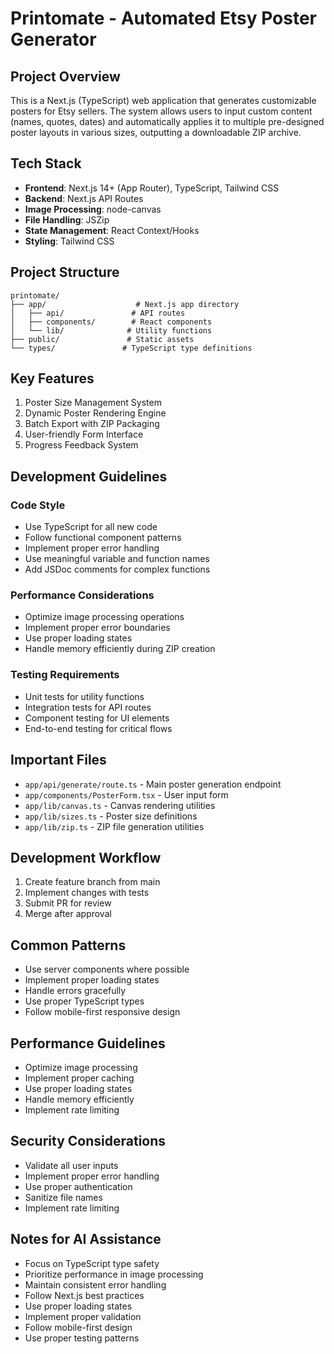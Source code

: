 # Printomate - Automated Etsy Poster Generator

## Project Overview

This is a Next.js (TypeScript) web application that generates customizable posters for Etsy sellers. The system allows users to input custom content (names, quotes, dates) and automatically applies it to multiple pre-designed poster layouts in various sizes, outputting a downloadable ZIP archive.

## Tech Stack

- **Frontend**: Next.js 14+ (App Router), TypeScript, Tailwind CSS
- **Backend**: Next.js API Routes
- **Image Processing**: node-canvas
- **File Handling**: JSZip
- **State Management**: React Context/Hooks
- **Styling**: Tailwind CSS

## Project Structure

```
printomate/
├── app/                    # Next.js app directory
│   ├── api/               # API routes
│   ├── components/        # React components
│   └── lib/              # Utility functions
├── public/               # Static assets
└── types/               # TypeScript type definitions
```

## Key Features

1. Poster Size Management System
2. Dynamic Poster Rendering Engine
3. Batch Export with ZIP Packaging
4. User-friendly Form Interface
5. Progress Feedback System

## Development Guidelines

### Code Style

- Use TypeScript for all new code
- Follow functional component patterns
- Implement proper error handling
- Use meaningful variable and function names
- Add JSDoc comments for complex functions

### Performance Considerations

- Optimize image processing operations
- Implement proper error boundaries
- Use proper loading states
- Handle memory efficiently during ZIP creation

### Testing Requirements

- Unit tests for utility functions
- Integration tests for API routes
- Component testing for UI elements
- End-to-end testing for critical flows

## Important Files

- `app/api/generate/route.ts` - Main poster generation endpoint
- `app/components/PosterForm.tsx` - User input form
- `app/lib/canvas.ts` - Canvas rendering utilities
- `app/lib/sizes.ts` - Poster size definitions
- `app/lib/zip.ts` - ZIP file generation utilities

## Development Workflow

1. Create feature branch from main
2. Implement changes with tests
3. Submit PR for review
4. Merge after approval

## Common Patterns

- Use server components where possible
- Implement proper loading states
- Handle errors gracefully
- Use proper TypeScript types
- Follow mobile-first responsive design

## Performance Guidelines

- Optimize image processing
- Implement proper caching
- Use proper loading states
- Handle memory efficiently
- Implement rate limiting

## Security Considerations

- Validate all user inputs
- Implement proper error handling
- Use proper authentication
- Sanitize file names
- Implement rate limiting

## Notes for AI Assistance

- Focus on TypeScript type safety
- Prioritize performance in image processing
- Maintain consistent error handling
- Follow Next.js best practices
- Use proper loading states
- Implement proper validation
- Follow mobile-first design
- Use proper testing patterns
